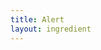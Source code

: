 ```yaml
---
title: Alert
layout: ingredient
---
```



<Alert
  method="alert"
  message="Airfryers can make anything!"
  label="Trigger an Alert"
/>

<Alert
  method="confirm"
  message="Proceed with adding garlic?"
  label="Trigger a Confirmation"
/>

<Alert
  method="prompt"
  message="What is your favorite food?"
  label="Trigger a Prompt"
/>